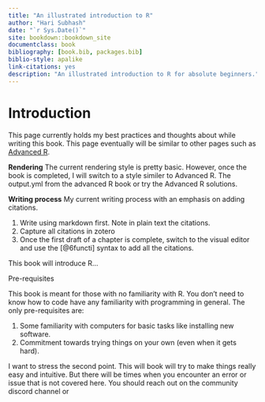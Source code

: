 ```yaml
---
title: "An illustrated introduction to R"
author: "Hari Subhash"
date: "`r Sys.Date()`"
site: bookdown::bookdown_site
documentclass: book
bibliography: [book.bib, packages.bib]
biblio-style: apalike
link-citations: yes
description: "An illustrated introduction to R for absolute beginners."
---
```


# Introduction
This page currently holds my best practices and thoughts about while writing this book. This page eventually will be similar to other pages such as [Advanced R](https://adv-r.hadley.nz/). 

**Rendering**
The current rendering style is pretty basic. However, once the book is completed, I will switch to a style similer to Advanced R. The output.yml from the advanced R book or try the Advanced R solutions.

**Writing process**
My current writing process with an emphasis on adding citations.

1.  Write using markdown first. Note in plain text the citations.
2.  Capture all citations in zotero
3.  Once the first draft of a chapter is complete, switch to the visual editor and use the [@6functi] syntax to add all the citations. 




This book will introduce R...

Pre-requisites

This book is meant for those with no familiarity with R. You don't need to know how to code have any familiarity with programming in general. The only pre-requisites are:

1.  Some familiarity with computers for basic tasks like installing new software.
2.  Commitment towards trying things on your own (even when it gets hard).

I want to stress the second point. This will book will try to make things really easy and intuitive. But there will be times when you encounter an error or issue that is not covered here. You should reach out on the community discord channel or
